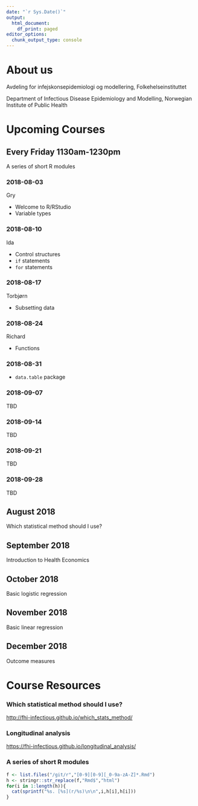 ```yaml
---
date: "`r Sys.Date()`"
output:
  html_document:
    df_print: paged
editor_options: 
  chunk_output_type: console
---
```


# About us

Avdeling for infejskonsepidemiologi og modellering, Folkehelseinstituttet

Department of Infectious Disease Epidemiology and Modelling, Norwegian Institute of Public Health

# Upcoming Courses

## Every Friday 1130am-1230pm

A series of short R modules

### 2018-08-03

Gry

- Welcome to R/RStudio
- Variable types

### 2018-08-10

Ida

- Control structures
- `if` statements
- `for` statements

### 2018-08-17

Torbjørn

- Subsetting data

### 2018-08-24

Richard

- Functions

### 2018-08-31

- `data.table` package

### 2018-09-07

TBD

### 2018-09-14

TBD

### 2018-09-21

TBD

### 2018-09-28

TBD

## August 2018

Which statistical method should I use?

## September 2018

Introduction to Health Economics

## October 2018

Basic logistic regression

## November 2018

Basic linear regression

## December 2018

Outcome measures

# Course Resources

### Which statistical method should I use?

[http://fhi-infectious.github.io/which_stats_method/](which_stats_method/index.html)

### Longitudinal analysis

[https://fhi-infectious.github.io/longitudinal_analysis/](longitudinal_analysis/index.html)

### A series of short R modules

```r
f <- list.files("/git/r","[0-9][0-9][_0-9a-zA-Z]*.Rmd")
h <- stringr::str_replace(f,"Rmd$","html")
for(i in 1:length(h)){
  cat(sprintf("%s. [%s](r/%s)\n\n",i,h[i],h[i]))
}
```
